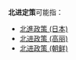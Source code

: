 '''北进定策'''可能指：
*[[北進政策_(日本)|北進政策 (日本)]]
*[[北进定策_(高丽)|北进政策 (高丽)]]
*[[北进定策_(朝鲜)|北进政策 (朝鲜)]]
{{消歧義|cat=四字消歧义}}